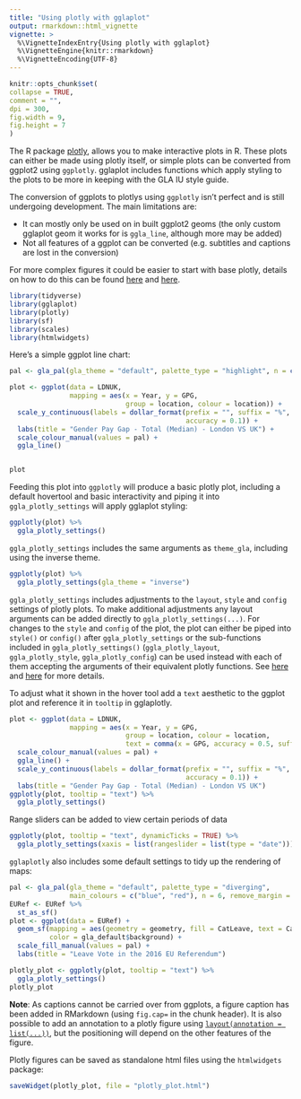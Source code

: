 ```yaml
---
title: "Using plotly with gglaplot"
output: rmarkdown::html_vignette
vignette: >
  %\VignetteIndexEntry{Using plotly with gglaplot}
  %\VignetteEngine{knitr::rmarkdown}
  %\VignetteEncoding{UTF-8}
---
```

  
```r
knitr::opts_chunk$set(
collapse = TRUE,
comment = "",
dpi = 300,
fig.width = 9,
fig.height = 7
)
```

The R package [plotly](https://plotly.com/r/), allows you to make interactive plots in R. These plots can either be made using plotly itself, or simple plots can be converted from ggplot2 using `ggplotly`. gglaplot includes functions which apply styling to the plots to be more in keeping with the GLA IU style guide.

The conversion of ggplots to plotlys using `ggplotly` isn't perfect and is still undergoing development. The main limitations are:

* It can mostly only be used on in built ggplot2 geoms (the only custom gglaplot geom it works for is `ggla_line`, although more may be added)
* Not all features of a ggplot can be converted (e.g. subtitles and captions are lost in the conversion)

For more complex figures it could be easier to start with base plotly, details on how to do this can be found [here](https://plotly-r.com/) and [here](https://plotly.com/r/).


```r
library(tidyverse)
library(gglaplot)
library(plotly)
library(sf)
library(scales)
library(htmlwidgets)
```

Here's a simple ggplot line chart:
```r
pal <- gla_pal(gla_theme = "default", palette_type = "highlight", n = c(1, 1))

plot <- ggplot(data = LDNUK,
               mapping = aes(x = Year, y = GPG,
                             group = location, colour = location)) +
  scale_y_continuous(labels = dollar_format(prefix = "", suffix = "%",
                                            accuracy = 0.1)) +
  labs(title = "Gender Pay Gap - Total (Median) - London VS UK") +
  scale_colour_manual(values = pal) +
  ggla_line()


plot
```

Feeding this plot into `ggplotly` will produce a basic plotly plot, including a default hovertool and basic interactivity and piping it into `ggla_plotly_settings` will apply gglaplot styling:

```r
ggplotly(plot) %>%
  ggla_plotly_settings()
```
`ggla_plotly_settings` includes the same arguments as `theme_gla`, including using the inverse theme.

```r
ggplotly(plot) %>%
  ggla_plotly_settings(gla_theme = "inverse")
```


`ggla_plotly_settings` includes adjustments to the `layout`, `style` and `config` settings of plotly plots. To make additional adjustments any layout arguments can be added directly to `ggla_plotly_settings(...)`. For changes to the `style` and `config` of the plot, the plot can either be piped into `style()` or `config()` after `ggla_plotly_settings` or the sub-functions included in `ggla_plotly_settings()` (`ggla_plotly_layout`, `ggla_plotly_style`, `ggla_plotly_config`) can be used instead with each of them accepting the arguments of their equivalent plotly functions. See [here](https://plotly-r.com/) and [here](https://plotly.com/r/) for more details.

To adjust what it shown in the hover tool add a `text` aesthetic to the ggplot plot and reference it in `tooltip` in gglaplotly.

```r
plot <- ggplot(data = LDNUK,
               mapping = aes(x = Year, y = GPG,
                             group = location, colour = location,
                             text = comma(x = GPG, accuracy = 0.5, suffix = "%"))) +
  scale_colour_manual(values = pal) +
  ggla_line() +
  scale_y_continuous(labels = dollar_format(prefix = "", suffix = "%",
                                            accuracy = 0.1)) +
  labs(title = "Gender Pay Gap - Total (Median) - London VS UK")
ggplotly(plot, tooltip = "text") %>%
  ggla_plotly_settings()
```

Range sliders can be added to view certain periods of data

```r
ggplotly(plot, tooltip = "text", dynamicTicks = TRUE) %>%
  ggla_plotly_settings(xaxis = list(rangeslider = list(type = "date")))

```


`gglaplotly` also includes some default settings to tidy up the rendering of maps:

```r
pal <- gla_pal(gla_theme = "default", palette_type = "diverging",
               main_colours = c("blue", "red"), n = 6, remove_margin = "both")
EURef <- EURef %>%
  st_as_sf()
plot <- ggplot(data = EURef) +
  geom_sf(mapping = aes(geometry = geometry, fill = CatLeave, text = CatLeave),
          color = gla_default$background) +
  scale_fill_manual(values = pal) + 
  labs(title = "Leave Vote in the 2016 EU Referendum")

plotly_plot <- ggplotly(plot, tooltip = "text") %>%
  ggla_plotly_settings()
plotly_plot
```

**Note**: As captions cannot be carried over from ggplots, a figure caption has been added in RMarkdown (using `fig.cap=` in the chunk header). It is also possible to add an annotation to a plotly figure using [`layout(annotation = list(...))`](https://plotly.com/r/reference/#layout-annotations), but the positioning will depend on the other features of the figure.

Plotly figures can be saved as standalone html files using the `htmlwidgets` package:


```r
saveWidget(plotly_plot, file = "plotly_plot.html")
```
